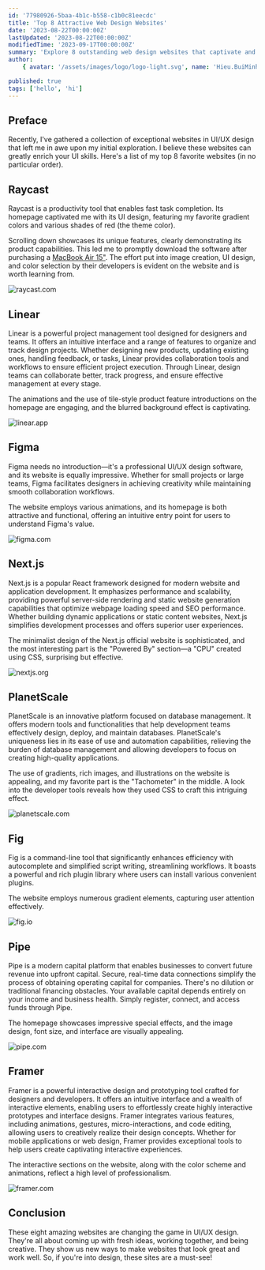 ```yaml
---
id: '77980926-5baa-4b1c-b558-c1b0c81eecdc'
title: 'Top 8 Attractive Web Design Websites'
date: '2023-08-22T00:00:00Z'
lastUpdated: '2023-08-22T00:00:00Z'
modifiedTime: '2023-09-17T00:00:00Z'
summary: 'Explore 8 outstanding web design websites that captivate and inspire. Elevate your design game with these top-notch platforms.'
author:
    { avatar: '/assets/images/logo/logo-light.svg', name: 'Hieu.BuiMinh', github: 'https://github.com/Hieu-BuiMinh' }

published: true
tags: ['hello', 'hi']
---
```


## Preface

Recently, I've gathered a collection of exceptional websites in UI/UX design that left me in awe upon my initial exploration. I believe these websites can greatly enrich your UI skills. Here's a list of my top 8 favorite websites (in no particular order).

## Raycast

Raycast is a productivity tool that enables fast task completion. Its homepage captivated me with its UI design, featuring my favorite gradient colors and various shades of red (the theme color).

Scrolling down showcases its unique features, clearly demonstrating its product capabilities. This led me to promptly download the software after purchasing a [MacBook Air 15"](/uses). The effort put into image creation, UI design, and color selection by their developers is evident on the website and is worth learning from.

<Image
	src="/assets/images/blog/top-8-attractive-web-design-websites/raycast-com.png"
	width={1920}
	height={1024}
	alt="raycast.com"
/>

<LinkCard href="https://raycast.com" hostname="raycast.com" title="Raycast" />

## Linear

Linear is a powerful project management tool designed for designers and teams. It offers an intuitive interface and a range of features to organize and track design projects. Whether designing new products, updating existing ones, handling feedback, or tasks, Linear provides collaboration tools and workflows to ensure efficient project execution. Through Linear, design teams can collaborate better, track progress, and ensure effective management at every stage.

The animations and the use of tile-style product feature introductions on the homepage are engaging, and the blurred background effect is captivating.

<Image
	src="/assets/images/blog/top-8-attractive-web-design-websites/linear-app.png"
	width={1920}
	height={1024}
	alt="linear.app"
/>

<LinkCard href="https://linear.app" hostname="linear.app" title="Linear" />

## Figma

Figma needs no introduction—it's a professional UI/UX design software, and its website is equally impressive. Whether for small projects or large teams, Figma facilitates designers in achieving creativity while maintaining smooth collaboration workflows.

The website employs various animations, and its homepage is both attractive and functional, offering an intuitive entry point for users to understand Figma's value.

<Image
	src="/assets/images/blog/top-8-attractive-web-design-websites/figma-com.png"
	width={1920}
	height={1024}
	alt="figma.com"
/>

<LinkCard href="https://figma.com" hostname="figma.com" title="Figma" />

## Next.js

Next.js is a popular React framework designed for modern website and application development. It emphasizes performance and scalability, providing powerful server-side rendering and static website generation capabilities that optimize webpage loading speed and SEO performance. Whether building dynamic applications or static content websites, Next.js simplifies development processes and offers superior user experiences.

The minimalist design of the Next.js official website is sophisticated, and the most interesting part is the "Powered By" section—a "CPU" created using CSS, surprising but effective.

<Image
	src="/assets/images/blog/top-8-attractive-web-design-websites/nextjs-org.png"
	width={1920}
	height={1024}
	alt="nextjs.org"
/>

<LinkCard href="https://nextjs.org" hostname="nextjs.org" title="Nextjs" />

## PlanetScale

PlanetScale is an innovative platform focused on database management. It offers modern tools and functionalities that help development teams effectively design, deploy, and maintain databases. PlanetScale's uniqueness lies in its ease of use and automation capabilities, relieving the burden of database management and allowing developers to focus on creating high-quality applications.

The use of gradients, rich images, and illustrations on the website is appealing, and my favorite part is the "Tachometer" in the middle. A look into the developer tools reveals how they used CSS to craft this intriguing effect.

<Image
	src="/assets/images/blog/top-8-attractive-web-design-websites/planetscale-com.png"
	width={1920}
	height={1024}
	alt="planetscale.com"
/>

<LinkCard href="https://planetscale.com" hostname="planetscale.com" title="PlanetScale" />

## Fig

Fig is a command-line tool that significantly enhances efficiency with autocomplete and simplified script writing, streamlining workflows. It boasts a powerful and rich plugin library where users can install various convenient plugins.

The website employs numerous gradient elements, capturing user attention effectively.

<Image
	src="/assets/images/blog/top-8-attractive-web-design-websites/fig-io.png"
	width={1920}
	height={1024}
	alt="fig.io"
/>

<LinkCard href="https://fig.io" hostname="fig.io" title="Fig" />

## Pipe

Pipe is a modern capital platform that enables businesses to convert future revenue into upfront capital. Secure, real-time data connections simplify the process of obtaining operating capital for companies. There's no dilution or traditional financing obstacles. Your available capital depends entirely on your income and business health. Simply register, connect, and access funds through Pipe.

The homepage showcases impressive special effects, and the image design, font size, and interface are visually appealing.

<Image
	src="/assets/images/blog/top-8-attractive-web-design-websites/pipe-com.png"
	width={1920}
	height={1024}
	alt="pipe.com"
/>

<LinkCard href="https://pipe.com" hostname="pipe.com" title="Pipe" />

## Framer

Framer is a powerful interactive design and prototyping tool crafted for designers and developers. It offers an intuitive interface and a wealth of interactive elements, enabling users to effortlessly create highly interactive prototypes and interface designs. Framer integrates various features, including animations, gestures, micro-interactions, and code editing, allowing users to creatively realize their design concepts. Whether for mobile applications or web design, Framer provides exceptional tools to help users create captivating interactive experiences.

The interactive sections on the website, along with the color scheme and animations, reflect a high level of professionalism.

<Image
	src="/assets/images/blog/top-8-attractive-web-design-websites/framer-com.png"
	width={1920}
	height={1024}
	alt="framer.com"
/>

<LinkCard href="https://framer.com" hostname="framer.com" title="Framer" />

## Conclusion

These eight amazing websites are changing the game in UI/UX design. They're all about coming up with fresh ideas, working together, and being creative. They show us new ways to make websites that look great and work well. So, if you're into design, these sites are a must-see!
